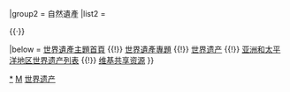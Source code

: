 {{Navbox
|name  = 马来西亚世界遗产
|title = {{flagdeco|MYS}} [[馬來西亞世界遺產列表|马来西亚世界遗产]]
|state = autocollapse
|image = {{location map+ |Malaysia |width=270 |caption= |places= 
{{location map~ | Malaysia | lat=5.066667 | long=100.966667 | label=1396 | position=right | mark=Red_pog.svg  | marksize=8 }}
{{location map~ | Malaysia | lat=4.133333 | long=114.916667 | label=1013 | position=left  | mark=Blue_pog.svg | marksize=8 }}
{{location map~ | Malaysia | lat=6.25     | long=116.5      | label=1012 | position=right | mark=Blue_pog.svg | marksize=8 }}
{{location map~ | Malaysia | lat=5.416667 | long=100.316667 | label=1223 | position=left  | mark=Red_pog.svg  | marksize=8 }}
{{location map~ | Malaysia | lat=2.205692 | long=102.256136 | label=1223 | position=right | mark=Red_pog.svg  | marksize=8 }}
}}
|basestyle = background:#D1E5F2; 
|titlestyle = background-color: #B5D8EF
|belowstyle = font-size:85%;

|group1 = 文化遺產
|list1 = <div>
{{nowrap|{{colortext|1223|c=red}}：{{flagicon|Penang}} {{flagicon|Malacca}} [[馬六甲海峽歷史城市]]：[[马六甲市|马六甲]]和[[乔治市]]}}{{·}}
{{nowrap|{{colortext|1396|c=red}}：{{flagicon|Perak}} [[玲瓏谷地的考古遺址]]}}
</div>

|group2 = 自然遺產
|list2 = <div>
{{nowrap|{{colortext|1012|c=blue}}：{{flagicon|Sabah}} [[京那巴鲁国家公园|京那峇鲁公园]]}}{{·}}
{{nowrap|{{colortext|1013|c=blue}}：{{flagicon|Sarawak}} [[姆禄山国家公园]]}}
</div>

|below = [[Portal:世界遗产|世界遺產主題首頁]] {{!}} [[WikiProject:世界遗产|世界遺產專題]] {{!}} [[世界遗产]] {{!}} [[亚洲和太平洋地区世界遗产列表]] {{!}} [[:Commons:Category:World Heritage Sites in Malaysia|维基共享资源]]
}}
<noinclude>
{{collapsible option}}
[[Category:马来西亚世界遺產|*]]
[[Category:亞洲和太平洋地區世界遺產模板|M]]
[[Category:马来西亚模板|世界遗产]]
</noinclude>